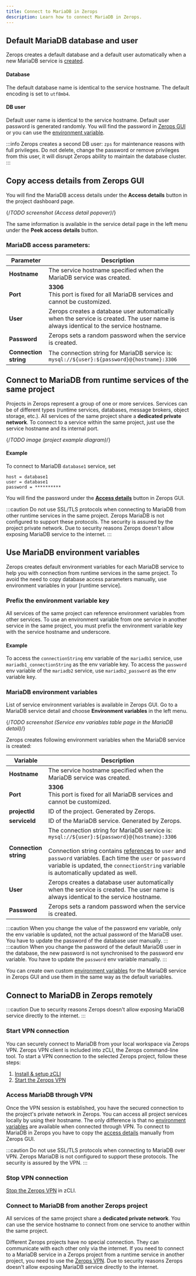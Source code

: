 ```yaml
---
title: Connect to MariaDB in Zerops
description: Learn how to connect MariaDB in Zerops.
---
```


## Default MariaDB database and user

Zerops creates a default database and a default user automatically when a new MariaDB service is [created](/mariadb/how-to/create).

#### Database

The default database name is identical to the service hostname. The default encoding is set to `utf8mb4`.

#### DB user

Default user name is identical to the service hostname. Default user password is generated randomly. You will find the password in [Zerops GUI](/mariadb/how-to/connect#copy-access-details-from-zerops-gui) or you can use the [environment variable](#use-mariadb-environment-variables).

:::info
Zerops creates a second DB user: `zps` for maintenance reasons with full privileges. Do not delete, change the password or remove privileges from this user, it will disrupt Zerops ability to maintain the database cluster.
:::

## Copy access details from Zerops GUI

You will find the MariaDB access details under the **Access details** button in the project dashboard page.

{/*TODO screenshot (Access detail popover)*/}

The same information is available in the service detail page in the left menu under the **Peek access details** button.

### MariaDB access parameters:

| Parameter             | Description                                                                                                                          |
| --------------------- | ------------------------------------------------------------------------------------------------------------------------------------ |
| **Hostname**          | The service hostname specified when the MariaDB service was created.                                                                 |
| **Port**              | **3306**<br/>This port is fixed for all MariaDB services and cannot be customized.                                                   |
| **User**              | Zerops creates a database user automatically when the service is created. The user name is always identical to the service hostname. |
| **Password**          | Zerops sets a random password when the service is created.                                                                           |
| **Connection string** | The connection string for MariaDB service is:<br/>`mysql://${user}:${password}@{hostname}:3306`                                      |

## Connect to MariaDB from runtime services of the same project

Projects in Zerops represent a group of one or more services. Services can be of different types (runtime services, databases, message brokers, object storage, etc.). All services of the same project share a **dedicated private network**. To connect to a service within the same project, just use the service hostname and its internal port.

{/*TODO image (project example diagram)*/}

#### Example

To connect to MariaDB `database1` service, set

```
host = database1
user = database1
password = **********
```

You will find the password under the [**Access details**](/mariadb/how-to/connect#copy-access-details-from-zerops-gui) button in Zerops GUI.

:::caution
Do not use SSL/TLS protocols when connecting to MariaDB from other runtime services in the same project. Zerops MariaDB is not configured to support these protocols. The security is assured by the project private network. Due to security reasons Zerops doesn't allow exposing MariaDB service to the internet.
:::

## Use MariaDB environment variables

Zerops creates default environment variables for each MariaDB service to help you with connection from runtime services in the same project. To avoid the need to copy database access parameters manually, use environment variables in your [runtime service].

### Prefix the environment variable key

All services of the same project can reference environment variables from other services. To use an environment variable from one service in another service in the same project, you must prefix the environment variable key with the service hostname and underscore.

#### Example

To access the `connectionString` env variable of the `mariadb1` service, use `mariadb1_connectionString` as the env variable key.
To access the `password` env variable of the `mariadb2` service, use `mariadb2_password` as the env variable key.

### MariaDB environment variables

List of service environment variables is available in Zerops GUI. Go to a MariaDB service detail and choose **Environment variables** in the left menu.

{/*TODO screenshot (Service env variables table page in the MariaDB detail)*/}

Zerops creates following environment variables when the MariaDB service is created:

| Variable              | Description                                                                                                                                                                                                                                                                                                                                                       |
| --------------------- | ----------------------------------------------------------------------------------------------------------------------------------------------------------------------------------------------------------------------------------------------------------------------------------------------------------------------------------------------------------------- |
| **Hostname**          | The service hostname specified when the MariaDB service was created.                                                                                                                                                                                                                                                                                              |
| **Port**              | **3306**<br/>This port is fixed for all MariaDB services and cannot be customized.                                                                                                                                                                                                                                                                                |
| **projectId**         | ID of the project. Generated by Zerops.                                                                                                                                                                                                                                                                                                                           |
| **serviceId**         | ID of the MariaDB service. Generated by Zerops.                                                                                                                                                                                                                                                                                                                   |
| **Connection string** | The connection string for MariaDB service is:<br/>`mysql://${user}:${password}@{hostname}:3306`<br/><br/>Connection string contains [references](/mariadb/how-to/connect#mariadb-access-parameters) to `user` and `password` variables. Each time the `user` or `password` variable is updated, the `connectionString` variable is automatically updated as well. |
| **User**              | Zerops creates a database user automatically when the service is created. The user name is always identical to the service hostname.                                                                                                                                                                                                                              |
| **Password**          | Zerops sets a random password when the service is created.                                                                                                                                                                                                                                                                                                        |

:::caution
When you change the value of the password env variable, only the env variable is updated, not the actual password of the MariaDB user. You have to update the password of the database user manually.
:::
:::caution
When you change the password of the default MariaDB user in the database, the new password is not synchronised to the password env variable. You have to update the `password` env variable manually.
:::

You can create own custom [environment variables](/features/env-variables) for the MariaDB service in Zerops GUI and use them in the same way as the default variables.

## Connect to MariaDB in Zerops remotely

:::caution
Due to security reasons Zerops doesn't allow exposing MariaDB service directly to the internet.
:::

### Start VPN connection

You can securely connect to MariaDB from your local workspace via Zerops VPN. Zerops VPN client is included into zCLI, the Zerops command-line tool. To start a VPN connection to the selected Zerops project, follow these steps:

1. [Install & setup zCLI](/references/cli)
2. [Start the Zerops VPN](/references/networking/vpn#start-vpn)

### Access MariaDB through VPN

Once the VPN session is established, you have the secured connection to the project's private network in Zerops. You can access all project services locally by using their hostname. The only difference is that no [environment variables](#use-mariadb-environment-variables) are available when connected through VPN. To connect to MariaDB in Zerops you have to copy the [access details](#copy-access-details-from-zerops-gui) manually from Zerops GUI.

:::caution
Do not use SSL/TLS protocols when connecting to MariaDB over VPN. Zerops MariaDB is not configured to support these protocols. The security is assured by the VPN.
:::

### Stop VPN connection

[Stop the Zerops VPN](/references/networking/vpn#stop-vpn) in zCLI.

### Connect to MariaDB from another Zerops project

All services of the same project share a **dedicated private network**. You can use the service hostname to connect from one service to another within the same project.

Different Zerops projects have no special connection. They can communicate with each other only via the internet. If you need to connect to a MariaDB service in a Zerops project from a runtime service in another project, you need to use the [Zerops VPN](#access-mariadb-through-vpn). Due to security reasons Zerops doesn't allow exposing MariaDB service directly to the internet.
